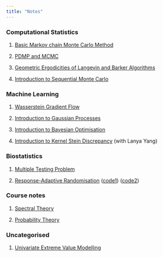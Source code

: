 ```yaml
---
title: "Notes"
---
```


### Computational Statistics

1.  [Basic Markov chain Monte Carlo Method](files/MCMC.pdf)

2.  [PDMP and MCMC](files/PDMP.pdf)

3.  [Geometric Ergodicities of Langevin and Barker Algorithms](files/ug_thesis.pdf)

4.  [Introduction to Sequential Monte Carlo](files/intro_smc.pdf)

### Machine Learning

1.  [Wasserstein Gradient Flow](files/grad_flow.pdf)

2.  [Introduction to Gaussian Processes](files/intro_to_gp.pdf)

3.  [Introduction to Bayesian Optimisation](files/intro_to_bo.pdf)

4.  [Introduction to Kernel Stein Discrepancy](files/intro_to_ksd.pdf) (with Lanya Yang)

### Biostatistics

1.  [Multiple Testing Problem](files/MTP.pdf)

2.  [Response-Adaptive Randomisation](files/RAR.pdf) ([code1](files/ecmo.R)) ([code2](files/dp.R))

### Course notes

1.  [Spectral Theory](files/spectral.pdf)

2.  [Probability Theory](files/probability.pdf)

### Uncategorised

1.  [Univariate Extreme Value Modelling](files/EVT.pdf)